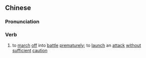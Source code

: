 {{also|轻战}}
==Chinese==
{{zh-forms|s=轻战}}

===Pronunciation===
{{zh-pron
|m=qīngzhàn
|cat=v
}}

===Verb===
{{zh-verb}}

# {{lb|zh|archaic}} to [[march]] [[off]] into [[battle]] [[prematurely]]; to [[launch]] an [[attack]] [[without]] [[sufficient]] [[caution]]
